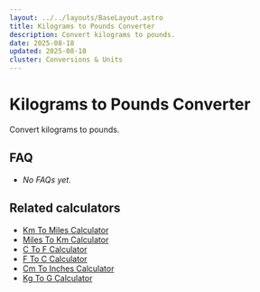 ```yaml
---
layout: ../../layouts/BaseLayout.astro
title: Kilograms to Pounds Converter
description: Convert kilograms to pounds.
date: 2025-08-18
updated: 2025-08-18
cluster: Conversions & Units
---
```




# Kilograms to Pounds Converter

Convert kilograms to pounds.

<!-- ad-slot: top -->
<Calculator schema={schema} />

## FAQ

- _No FAQs yet._

## Related calculators
- [Km To Miles Calculator](/calculators/km-to-miles-calculator/)
- [Miles To Km Calculator](/calculators/miles-to-km-calculator/)
- [C To F Calculator](/calculators/c-to-f-calculator/)
- [F To C Calculator](/calculators/f-to-c-calculator/)
- [Cm To Inches Calculator](/calculators/cm-to-inches-calculator/)
- [Kg To G Calculator](/calculators/kg-to-g-calculator/)

<!-- ad-slot: bottom -->
